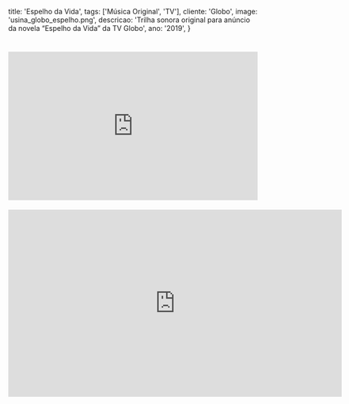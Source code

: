   title: 'Espelho da Vida',
  tags: ['Música Original', 'TV'],
  cliente: 'Globo',
  image: 'usina_globo_espelho.png',
  descricao: 'Trilha sonora original para anúncio da novela “Espelho da Vida” da TV Globo',
  ano: '2019',
}

# <iframe width="100%" height="300" scrolling="no" frameborder="no" allow="autoplay" src="https://w.soundcloud.com/player/?url=https%3A//api.soundcloud.com/tracks/722960146&color=%231e191b&auto_play=false&hide_related=false&show_comments=true&show_user=true&show_reposts=false&show_teaser=true&visual=true"></iframe>

<iframe width="674" height="378" src="https://www.youtube.com/embed/YKniTA1TQyg" frameborder="0" allow="accelerometer; autoplay; encrypted-media; gyroscope; picture-in-picture" allowfullscreen></iframe>
